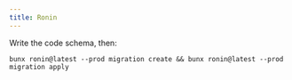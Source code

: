 ```yaml
---
title: Ronin
---
```


Write the code schema, then:

```
bunx ronin@latest --prod migration create && bunx ronin@latest --prod migration apply
```
